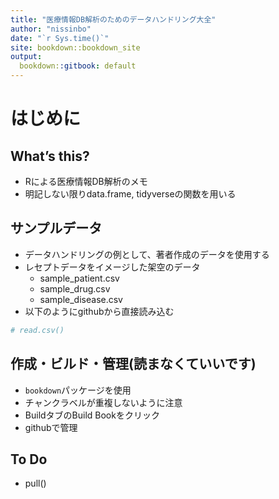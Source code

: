 ```yaml
---
title: "医療情報DB解析のためのデータハンドリング大全"
author: "nissinbo"
date: "`r Sys.time()`"
site: bookdown::bookdown_site
output:
  bookdown::gitbook: default
---
```


# はじめに

## What's this?

- Rによる医療情報DB解析のメモ
- 明記しない限りdata.frame, tidyverseの関数を用いる

## サンプルデータ

- データハンドリングの例として、著者作成のデータを使用する
- レセプトデータをイメージした架空のデータ
    - sample_patient.csv
    - sample_drug.csv
    - sample_disease.csv
- 以下のようにgithubから直接読み込む

```r
# read.csv()
```

## 作成・ビルド・管理(読まなくていいです)

- `bookdown`パッケージを使用
- チャンクラベルが重複しないように注意
- BuildタブのBuild Bookをクリック
- githubで管理

## To Do

- pull()
